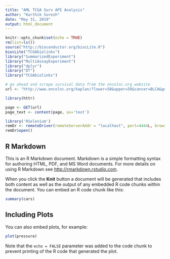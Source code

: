 ---
title: "AML TCGA Surv API Analysis"
author: "Karthik Suresh"
date: "May 31, 2019"
output: html_document
---

```{r setup, include=FALSE}
knitr::opts_chunk$set(echo = TRUE)
rm(list=ls())
source("http://bioconductor.org/biocLite.R")
biocLite("TCGAbiolinks")
library("SummarizedExperiment")
library("MultiAssayExperiment")
library("dplyr")
library("DT")
library("TCGAbiolinks")

# go ahead and scrape survival data from the oncolnc.org website
url <- "http://www.oncolnc.org/kaplan/?lower=50&upper=50&cancer=BLCA&gene_id=3992&raw=FADS1&species=mRNA"

library(httr)

page <- GET(url)
page_text <- content(page, as='text')

library('RSelenium')
remDr <- remoteDriver(remoteServerAddr = "localhost", port=4444L, browserName="chrome")
remDr$open()
```

## R Markdown

This is an R Markdown document. Markdown is a simple formatting syntax for authoring HTML, PDF, and MS Word documents. For more details on using R Markdown see <http://rmarkdown.rstudio.com>.

When you click the **Knit** button a document will be generated that includes both content as well as the output of any embedded R code chunks within the document. You can embed an R code chunk like this:

```{r cars}
summary(cars)
```

## Including Plots

You can also embed plots, for example:

```{r pressure, echo=FALSE}
plot(pressure)
```

Note that the `echo = FALSE` parameter was added to the code chunk to prevent printing of the R code that generated the plot.
